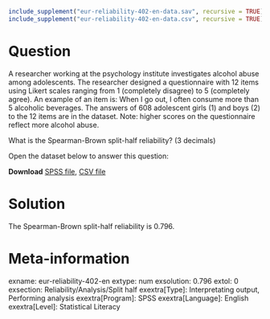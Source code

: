 ```{r, echo = FALSE, results = "hide"}
include_supplement("eur-reliability-402-en-data.sav", recursive = TRUE)
include_supplement("eur-reliability-402-en-data.csv", recursive = TRUE)
```

Question
========
A researcher working at the psychology institute investigates alcohol abuse among adolescents. The researcher designed a questionnaire with 12 items using Likert scales ranging from 1 (completely disagree) to 5 (completely agree). An example of an item is: When I go out, I often consume more than 5 alcoholic beverages. The answers of 608 adolescent girls (1) and boys (2) to the 12 items are in the dataset. Note: higher scores on the questionnaire reflect more alcohol abuse.

What is the Spearman-Brown split-half reliability? (3 decimals)

Open the dataset below to answer this question:

**Download** [SPSS file](eur-reliability-402-en-data.sav), [CSV file](eur-reliability-402-en-data.csv)


Solution
========
The Spearman-Brown split-half reliability is 0.796.


Meta-information
================
exname: eur-reliability-402-en
extype: num
exsolution: 0.796
extol: 0
exsection: Reliability/Analysis/Split half
exextra[Type]: Interpretating output, Performing analysis
exextra[Program]: SPSS
exextra[Language]: English
exextra[Level]: Statistical Literacy